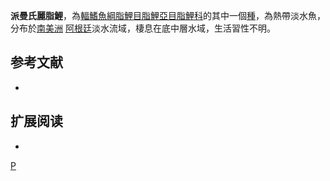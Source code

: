 {{Speciesbox 
| taxon = Astyanax pynandi
| status = NE
| status_system = IUCN3.1
| authority =  [[Casciotta|Casciotta]], [[Almirón|Almirón]], [[Bechara|Bechara]], [[Roux|Roux]] & [[Ruíz_Díaz|Ruíz Díaz]], 2003
| synonyms = 
}}
'''派曼氏麗脂鯉'''，為[[輻鰭魚綱|輻鰭魚綱]][[脂鯉目|脂鯉目]][[脂鯉亞目|脂鯉亞目]][[脂鯉科|脂鯉科]]的其中一個[[種|種]]，為熱帶淡水魚，分布於[[南美洲|南美洲]] [[阿根廷|阿根廷]]淡水流域，棲息在底中層水域，生活習性不明。

==参考文献==
{{refbegin}}
*{{FishBase_species|genus=Astyanax|species=pynandi|year=2013|month=11}}
{{refend}}

== 扩展阅读 ==
{{refbegin}}
*{{wikispecies-inline|Astyanax pynandi|派曼氏麗脂鯉}}
{{refend}}
{{Taxonbar|from=Q5678205}}

[[Category:麗脂鯉屬|P]]


{{魚類小作品}}